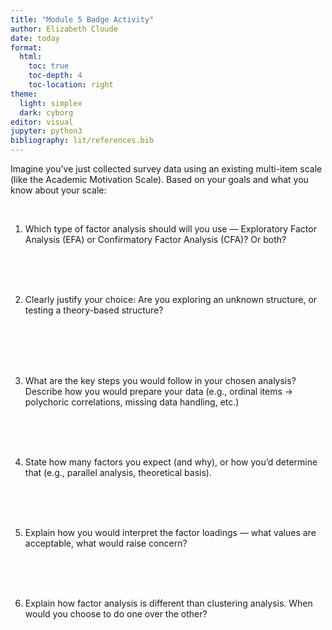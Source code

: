 ```yaml
---
title: "Module 5 Badge Activity"
author: Elizabeth Cloude
date: today 
format:
  html:
    toc: true
    toc-depth: 4
    toc-location: right
theme:
  light: simplex
  dark: cyborg
editor: visual
jupyter: python3
bibliography: lit/references.bib
---
```


Imagine you’ve just collected survey data using an existing multi-item scale (like the Academic Motivation Scale). Based on your goals and what you know about your scale:

\

1.  Which type of factor analysis should will you use — Exploratory Factor Analysis (EFA) or Confirmatory Factor Analysis (CFA)? Or both?

\
\
\

2.  Clearly justify your choice: Are you exploring an unknown structure, or testing a theory-based structure?

\
\
\
\

3.  What are the key steps you would follow in your chosen analysis? Describe how you would prepare your data (e.g., ordinal items → polychoric correlations, missing data handling, etc.)

\
\
\

4.  State how many factors you expect (and why), or how you’d determine that (e.g., parallel analysis, theoretical basis).

\
\
\

5.  Explain how you would interpret the factor loadings — what values are acceptable, what would raise concern?

\
\
\

6.  Explain how factor analysis is different than clustering analysis. When would you choose to do one over the other?

\
\
\
\
\
\

